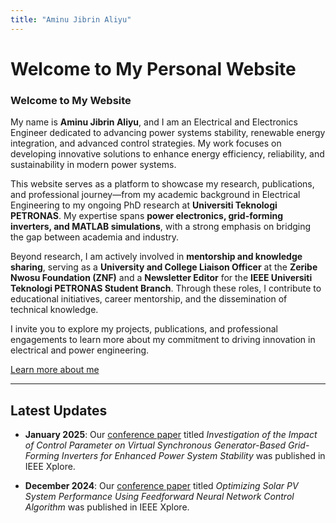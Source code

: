 ```yaml
---
title: "Aminu Jibrin Aliyu"
---
```


# Welcome to My Personal Website

### **Welcome to My Website**  

My name is **Aminu Jibrin Aliyu**, and I am an Electrical and Electronics Engineer dedicated to advancing power systems stability, renewable energy integration, and advanced control strategies. My work focuses on developing innovative solutions to enhance energy efficiency, reliability, and sustainability in modern power systems.  

This website serves as a platform to showcase my research, publications, and professional journey—from my academic background in Electrical Engineering to my ongoing PhD research at **Universiti Teknologi PETRONAS**. My expertise spans **power electronics, grid-forming inverters, and MATLAB simulations**, with a strong emphasis on bridging the gap between academia and industry.  

Beyond research, I am actively involved in **mentorship and knowledge sharing**, serving as a **University and College Liaison Officer** at the **Zeribe Nwosu Foundation (ZNF)** and a **Newsletter Editor** for the **IEEE Universiti Teknologi PETRONAS Student Branch**. Through these roles, I contribute to educational initiatives, career mentorship, and the dissemination of technical knowledge.  

I invite you to explore my projects, publications, and professional engagements to learn more about my commitment to driving innovation in electrical and power engineering.

[Learn more about me](about.qmd)


---

## Latest Updates

- **January 2025**: Our [conference paper](https://ieeexplore.ieee.org/document/10827664) titled *Investigation of the Impact of Control Parameter on Virtual Synchronous Generator-Based Grid-Forming Inverters for Enhanced Power System Stability* was published in IEEE Xplore. 

- **December 2024**: Our [conference paper](https://ieeexplore.ieee.org/document/10797448) titled *Optimizing Solar PV System Performance Using Feedforward Neural Network Control Algorithm*  was published in IEEE Xplore. 